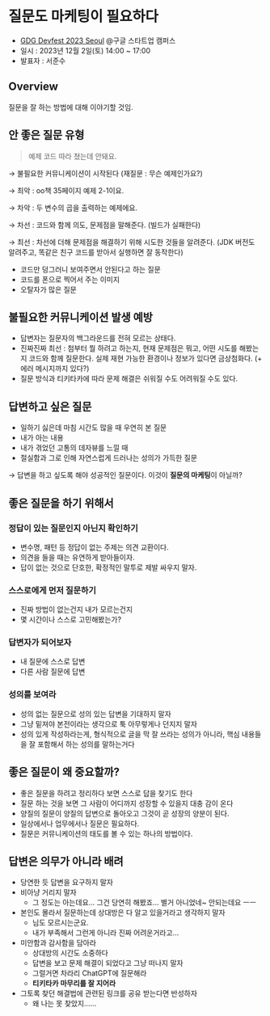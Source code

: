 # 질문도 마케팅이 필요하다

- [GDG Devfest 2023 Seoul](https://festa.io/events/4330) @구글 스타트업 캠퍼스
- 일시 : 2023년 12월 2일(토) 14:00 ~ 17:00
- 발표자 : 서준수

## Overview

질문을 잘 하는 방법에 대해 이야기할 것임.

## 안 좋은 질문 유형

> 예제 코드 따라 쳤는데 안돼요.

→ 불필요한 커뮤니케이션이 시작된다 (재질문 : 무슨 예제인가요?)

→ 최악 : oo책 35페이지 예제 2-1이요.

→ 차악 : 두 변수의 곱을 출력하는 예제에요.

→ 차선 : 코드와 함께 의도, 문제점을 말해준다. (빌드가 실패한다)

→ 최선 : 차선에 더해 문제점을 해결하기 위해 시도한 것들을 알려준다. (JDK 버전도 알려주고, 똑같은 친구 코드를 받아서 실행하면 잘 동작한다)

- 코드만 덩그러니 보여주면서 안된다고 하는 질문
- 코드를 폰으로 찍어서 주는 이미지
- 오탈자가 많은 질문

## 불필요한 커뮤니케이션 발생 예방

- 답변자는 질문자의 백그라운드를 전혀 모르는 상태다.
- 진짜진짜 최선 : 첨부터 뭘 하려고 하는지, 현재 문제점은 뭐고, 어떤 시도를 해봤는지 코드와 함께 질문한다. 실제 재현 가능한 환경이나 정보가 있다면 금상첨화다. (+ 에러 메시지까지 있다?)
- 질문 방식과 티키타카에 따라 문제 해결은 쉬워질 수도 어려워질 수도 있다.

## 답변하고 싶은 질문

- 일하기 싫은데 마침 시간도 많을 때 우연히 본 질문
- 내가 아는 내용
- 내가 겪었던 고통의 데자뷰를 느낄 때
- 절실함과 그로 인해 자연스럽게 드러나는 성의가 가득한 질문

→ 답변을 하고 싶도록 해야 성공적인 질문이다. 이것이 **질문의 마케팅**이 아닐까?

## 좋은 질문을 하기 위해서

### 정답이 있는 질문인지 아닌지 확인하기

- 변수명, 패턴 등 정답이 없는 주제는 의견 교환이다.
- 의견을 들을 때는 유연하게 받아들이자.
- 답이 없는 것으로 단호한, 확정적인 말투로 제발 싸우지 말자.

### 스스로에게 먼저 질문하기

- 진짜 방법이 없는건지 내가 모르는건지
- 몇 시간이나 스스로 고민해봤는가?

### 답변자가 되어보자

- 내 질문에 스스로 답변
- 다른 사람 질문에 답변

### 성의를 보여라

- 성의 없는 질문으로 성의 있는 답변을 기대하지 말자
- 그냥 밑져야 본전이라는 생각으로 툭 아무렇게나 던지지 말자
- 성의 있게 작성하라는게, 형식적으로 글을 막 잘 쓰라는 성의가 아니라, 핵심 내용들을 잘 포함해서 하는 성의를 말하는거다

## 좋은 질문이 왜 중요할까?

- 좋은 질문을 하려고 정리하다 보면 스스로 답을 찾기도 한다
- 질문 하는 것을 보면 그 사람이 어디까지 성장할 수 있을지 대충 감이 온다
- 양질의 질문이 양질의 답변으로 돌아오고 그것이 곧 성장의 양분이 된다.
- 일상에서나 업무에서나 질문은 필요하다.
- 질문은 커뮤니케이션의 태도를 볼 수 있는 하나의 방법이다.

## 답변은 의무가 아니라 배려

- 당연한 듯 답변을 요구하지 말자
- 비아냥 거리지 말자
  - 그 정도는 아는데요… 그건 당연히 해봤죠… 별거 아니었네~ 안되는데요 ㅡㅡ
- 본인도 몰라서 질문하는데 상대방은 다 알고 있을거라고 생각하지 말자
  - 님도 모르시는군요.
  - 내가 부족해서 그런게 아니라 진짜 어려운거라고…
- 미안함과 감사함을 담아라
  - 상대방의 시간도 소중하다
  - 답변을 보고 문제 해결이 되었다고 그냥 떠나지 말자
  - 그럴거면 차라리 ChatGPT에 질문해라
  - **티키타카 마무리를 잘 지어라**
- 그토록 찾던 해결법에 관련된 링크를 공유 받는다면 반성하자
  - 왜 나는 못 찾았지……
